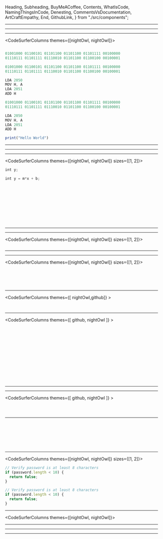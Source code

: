 
  Heading,
  Subheading,
  BuyMeACoffee,
  Contents,
  WhatIsCode,
  NamingThingsInCode,
  Denesting,
  CommentsVsDocumentation,
  ArtCraftEmpathy,
  End,
  GithubLink,
} from "./src/components";


<Head>
  <title>Code Aesthetics</title>
</Head>

<Heading text="Code Aesthetics" />

<Subheading text="The Art of Writing Beautiful Code" />

<GithubLink />

---

<Contents />

---

<WhatIsCode />

---

<CodeSurferColumns themes={[nightOwl, nightOwl]}>

<Step>

<Heading text="Is that it ?" />

```js

```

</Step>

<Step>

<Heading text="Is that it ?" />

```js 1:2  subtitle="First came binary"
01001000 01100101 01101100 01101100 01101111 00100000
01110111 01101111 01110010 01101100 01100100 00100001
```

</Step>

<Step>

<Heading text="Is that it ?" />

```js 4:7 subtitle="Then came the assembly"
01001000 01100101 01101100 01101100 01101111 00100000
01110111 01101111 01110010 01101100 01100100 00100001

LDA 2050
MOV H, A
LDA 2051
ADD H
```

</Step>

<Step>

<Heading text="Is that it ?" />

```js 9 subtitle="And now we are here"
01001000 01100101 01101100 01101100 01101111 00100000
01110111 01101111 01110010 01101100 01100100 00100001

LDA 2050
MOV H, A
LDA 2051
ADD H

print("Hello World")
```

</Step>

</CodeSurferColumns>

---

<Heading text="Human-centric code" />

---

<NamingThingsInCode />

---

<CodeSurferColumns themes={[nightOwl, nightOwl]} sizes={[1, 2]}>

<Step>

<Heading text="Bad naming patterns" />

```js title="Single letter names" subtitle="They don't tell you anything about the variable"
int y;
```

</Step>

<Step>

<Heading text="Bad naming patterns" />

```js title="Single letter names" subtitle="They don't tell you anything about the variable"
int y = m*x + b;
```

</Step>

<Step>

<Heading text="Bad naming patterns" />

```js file=./src/code/abbreviation_1.js title="Never abbreviate"

```

</Step>

<Step>

<Heading text="Bad naming patterns" />

```js 1[10:26],2[9:11],3[9:11],4[9:11],5[9:11],6[7],7[10:13,20:23],10[10:12,19:21],13[10:13,20:23] file=./src/code/abbreviation_1.js title="Never abbreviate" subtitle="What do they even mean ?"

```

</Step>

<Step>

<Heading text="Bad naming patterns" />

```js 1[10:44],2[9:21],3[9:20],4[9:24],5[9:22],6[7:12],7[14:19,30:35],10[14:18,29:33],13[14:22,33:41] file=./src/code/abbreviation_2.js title="Never abbreviate"

```

</Step>

<Step>

<Heading text="Bad naming patterns" />

```js file=./src/code/abbreviation_2.js title="Never abbreviate" subtitle="Now the world is a better place"

```

</Step>

<Step>

<Heading text="Bad naming patterns" />

```js file=./src/code/namingInterfaces_1.ts title="Adding types to your types" subtitle="A practice followed in C#"

```

</Step>

<Step>

<Heading text="Bad naming patterns" />

```js file=./src/code/namingInterfaces_2.ts title="Adding types to your types"

```

</Step>

<Step>

<Heading text="Bad naming patterns" />

```js 3[24:33] file=./src/code/namingInterfaces_2.ts title="Adding types to your types" subtitle="FileSaver could be an interface an abstract or concrete class. Makes no difference for JPEGImage class"

```

</Step>

<Step>

<Heading text="Bad naming patterns" />

```js file=./src/code/namingClasses_1.ts title="Naming a class 'Base' or 'Abstract'"

```

</Step>

<Step>

<Heading text="Bad naming patterns" />

```js file=./src/code/namingClasses_2.ts title="Naming a class 'Base' or 'Abstract'" subtitle="We tend to name the parent Base"

```

</Step>

<Step>

<Heading text="Bad naming patterns" />

```js file=./src/code/namingClasses_3.ts title="Naming a class 'Base' or 'Abstract'" subtitle="Over specify the child class"

```

</Step>

</CodeSurferColumns>

---

<Heading text="Never Nest" />

---

<CodeSurferColumns themes={[nightOwl, nightOwl]} sizes={[1, 2]}>

<Step>

<Heading text="Never Nest" />

```c file=./src/code/threeDeepNesting_1.c subtitle="Has more inner blocks to a function"

```

</Step>

</CodeSurferColumns>

---

<Denesting />

---

<CodeSurferColumns themes={[nightOwl, nightOwl]} sizes={[1, 2]}>

<Step>

<Heading text="Extraction" />

```c file=./src/code/extraction_1.c

```

</Step>
  
<Step>

<Heading text="Extraction" />

```c file=./src/code/extraction_2.c subtitle="Move the filtering logic to a separate function"

```

</Step>

<Step>

<Heading text="Inversion" />

```c showNumbers file=./src/code/inversion_1.c subtitle="Let's invert the conditon next"

```

</Step>

<Step>

<Heading text="Inversion" />

```c 11,12,19:21,23 file=./src/code/inversion_1.c subtitle="Let's invert the conditon next"

```

</Step>

<Step>

<Heading text="Inversion" />

```c file=./src/code/inversion_2.c subtitle="Thus eliminating one level of nesting"

```

</Step>

</CodeSurferColumns>

---

<CodeSurferColumns themes={[ nightOwl,github]} >
  
<Step>

```c file=./src/code/extraction_1.c title="Before"

```

```c file=./src/code/inversion_2.c title="After"

```

</Step>

</CodeSurferColumns>

---

<CodeSurferColumns themes={[ github, nightOwl ]} >

<Step subtitle="Lots of conditions to check">

```c file=./src/code/inversionExample_1.java

```

```c showNumbers file=./src/code/inversionExample_1.java

```

</Step>

<Step subtitle="Apply inversion over and over">

```c showNumbers file=./src/code/inversionExample_1.java

```

```c 4,5,23:25,27 showNumbers file=./src/code/inversionExample_1.java

```

</Step>

<Step subtitle="Apply inversion over and over">

```c showNumbers file=./src/code/inversionExample_1.java

```

```c 4,5,7:9,27 showNumbers file=./src/code/inversionExample_2.java

```

</Step>

<Step subtitle="Apply inversion over and over">

```c showNumbers file=./src/code/inversionExample_1.java

```

```c 1:26 showNumbers file=./src/code/inversionExample_3.java

```

</Step>

<Step subtitle="Apply inversion over and over">

```c showNumbers file=./src/code/inversionExample_1.java

```

```c 10,11,21:23,25 showNumbers file=./src/code/inversionExample_3.java

```

</Step>

<Step>

```c showNumbers file=./src/code/inversionExample_1.java

```

```c 9,10,12 showNumbers file=./src/code/inversionExample_4.java

```

</Step>

<Step subtitle="Separates the code in to 2 sections, a gatekeeping part and the crux of the functionality">

```c showNumbers file=./src/code/inversionExample_1.java

```

```c showNumbers file=./src/code/inversionExample_4.java

```

</Step>

</CodeSurferColumns>

---

<Heading text="Don't write comments" />

---

<CodeSurferColumns themes={[ github, nightOwl ]} >
  
<Step>

<Heading text="Don't write comments" />

```js file=./src/code/codeComments_1.js

```

</Step>

<Step>

<Heading text="Don't write comments" />

```js 1,2,3,4 file=./src/code/codeComments_2.js subtitle="You could write a comment"

```

</Step>

<Step>

<Heading text="Don't write comments" />

```js 1,2,3,4 file=./src/code/codeComments_3.js subtitle="But code is a much better way to express intent"

```

</Step>

</CodeSurferColumns>

---

<CodeSurfer>

```js file=./src/code/codeComments_example_1.js

```

```js file=./src/code/codeComments_example_2.js subtitle="Simplify by using variables to name parts of the expression"

```

```js file=./src/code/codeComments_example_3.js subtitle="Simplify by using variables to name parts of the expression"

```

```js file=./src/code/codeComments_example_4.js subtitle="Simplify by using variables to name parts of the expression"

```

```js 1,2,3,12 file=./src/code/codeComments_example_4.js subtitle="Now the condition reads like the comment does."

```

```js file=./src/code/codeComments_example_5.js subtitle="Comment is redundant and so we can remove it"

```

```js 13:15 file=./src/code/codeComments_example_6.js subtitle="You could also consider moving the condition to its own function"

```

</CodeSurfer>

---

<CodeSurferColumns themes={[nightOwl, nightOwl]} sizes={[1, 2]}>

<Step>

<Heading text="Why not both ?" />

```js title="Comments get bugs"
// Verify password is at least 8 characters
if (password.length < 10) {
  return false;
}
```

</Step>

<Step subtitle="For code we have unit tests, compiler checks and linting">

<Heading text="Why not both ?" />

```js title="Comments get bugs"
// Verify password is at least 8 characters
if (password.length < 10) {
  return false;
}
```

</Step>
  
</CodeSurferColumns>

---

<CodeSurferColumns themes={[nightOwl, nightOwl]}>

<Step>

<Heading text="Documentation v/s Commenting" />

<CommentsVsDocumentation />

</Step>

</CodeSurferColumns>

---

<Heading text="Art, Craftsmanship & Empathy" />

---

<ArtCraftEmpathy />

---

<End />

